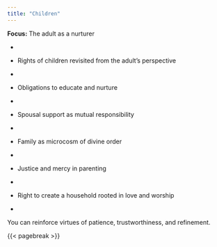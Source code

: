 ```yaml
---
title: "Children"
---
```


**Focus:** The adult as a nurturer

-   

-   Rights of children revisited from the adult’s perspective

-   

-   Obligations to educate and nurture

-   

-   Spousal support as mutual responsibility

-   

-   Family as microcosm of divine order

-   

-   Justice and mercy in parenting

-   

-   Right to create a household rooted in love and worship

-   

You can reinforce virtues of patience, trustworthiness, and refinement.

{{< pagebreak >}}
